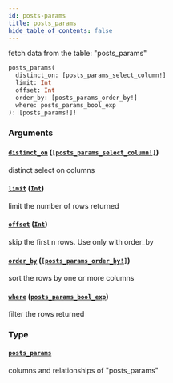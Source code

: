 ```yaml
---
id: posts-params
title: posts_params
hide_table_of_contents: false
---
```


fetch data from the table: "posts_params"

```graphql
posts_params(
  distinct_on: [posts_params_select_column!]
  limit: Int
  offset: Int
  order_by: [posts_params_order_by!]
  where: posts_params_bool_exp
): [posts_params!]!
```

### Arguments

#### [`distinct_on`](#) ([`[posts_params_select_column!]`](../enums/posts-params-select-column))

distinct select on columns

#### [`limit`](#) ([`Int`](../scalars/int))

limit the number of rows returned

#### [`offset`](#) ([`Int`](../scalars/int))

skip the first n rows. Use only with order_by

#### [`order_by`](#) ([`[posts_params_order_by!]`](../inputs/posts-params-order-by))

sort the rows by one or more columns

#### [`where`](#) ([`posts_params_bool_exp`](../inputs/posts-params-bool-exp))

filter the rows returned

### Type

#### [`posts_params`](../objects/posts-params)

columns and relationships of "posts_params"
